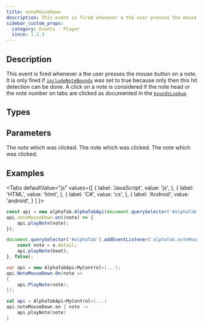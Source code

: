 ```yaml
---
title: noteMouseDown
description: This event is fired whenever a the user presses the mouse button on a note head/number.
sidebar_custom_props:
  category: Events - Player
  since: 1.2.3
---
```


<SinceBadge since="1.2.3" />


## Description
This event is fired whenever a the user presses the mouse button on a note. 
It is only fired if [`includeNoteBounds`](/docs/reference/settings/core/includenotebounds) was set to true because
only then this hit detection can be done. A click on a note is considered if the note head or the note number on tabs are clicked as documented in the [`boundsLookup`](/docs/reference/scorerenderer/boundslookup)

<EventDescription />

## Types

<TypeTable>
    <TypeRow type="js" name="function(note)" />    
    <TypeRow type="net" name="Action<AlphaTab.Model.Note>" />    
    <TypeRow type="android" name="(note: AlphaTab.Model.Note) -> Unit" />    
</TypeTable>

## Parameters

<ParameterTable>
    <ParameterRow platform="js" name="note" type="alphaTab.model.Note">
        The note which was clicked.
    </ParameterRow>
    <ParameterRow platform="net" name="note" type="AlphaTab.Model.Note">
        The note which was clicked.
    </ParameterRow>
    <ParameterRow platform="net" name="note" type="alphaTab.model.Note">
        The note which was clicked.
    </ParameterRow>
</ParameterTable>

## Examples

<Tabs
  defaultValue="js"
  values={[
    { label: 'JavaScript', value: 'js', },
    { label: 'HTML', value: 'html', },
    { label: 'C#', value: 'cs', },
    { label: 'Android', value: 'android', }
  ]
}>
<TabItem value="js">

```js
const api = new alphaTab.AlphaTabApi(document.querySelector('#alphaTab'));
api.noteMouseDown.on((note) => {
    api.playNote(note);
});
```

</TabItem>
<TabItem value="html">

```js
document.querySelector('#alphaTab').addEventListener('alphaTab.noteMouseDown', (e) => {
    const note = e.detail;
    api.playNote(beat);
}, false);
```

</TabItem>
<TabItem value="cs">

```cs
var api = new AlphaTabApi<MyControl>(...);
api.NoteMouseDown.On(note => 
{
    api.PlayNote(note);
});
```

</TabItem>
<TabItem value="android">

```kotlin
val api = AlphaTabApi<MyControl>(...)
api.noteMouseDown.on { note -> 
    api.playNote(note)
}
```

</TabItem>
</Tabs>